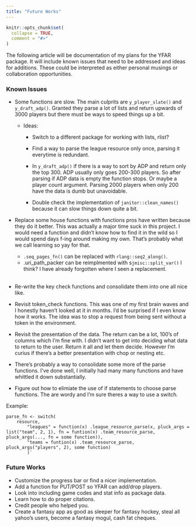 ```yaml
---
title: "Future Works"
---
```


```r
knitr::opts_chunk$set(
  collapse = TRUE,
  comment = "#>"
)
```

The following article will be documentation of my plans for the YFAR package.  It will include known issues that need to be addressed and ideas for additions.  These could be interpreted as either personal musings or collaboration opportunities.


### Known Issues

- Some functions are slow.  The main culprits are `y_player_slate()` and `y_draft_adp()`.  Granted they parse a lot of lists and return upwards of 3000 players but there must be ways to speed things up a bit.
    - Ideas:
    
        - Switch to a different package for working with lists, rlist?
        
        - Find a way to parse the league resource only once, parsing it everytime is redundant.
        
        - In `y_draft_adp()` if there is a way to sort by ADP and return only the top 300.  ADP usually only goes 200-300 players.  So after parsing if ADP data is empty the function stops.  Or maybe a player count argument.  Parsing 2000 players when only 200 have the data is dumb but unavoidable.
        
        - Double check the implementation of `janitor::clean_names()` because it can slow things down quite a bit.

- Replace some house functions with functions pros have written because they do it better.  This was actually a major time suck in this project.  I would need a function and didn't know how to find it in the wild so I would spend days f-ing around making my own.  That's probably what we call learning so yay for that.
\
    - `.seq_pages_fn()` can be replaced with `rlang::seq2_along()`.
    - .uri_path_packer can be reimplmented with s`jmisc::split_var()` I think?  I have already forgotten where I seen a replacement.
\
\
- Re-write the key check functions and consolidate them into one all nice like.

- Revisit token_check functions.  This was one of my first brain waves and I honestly haven't looked at it in months.  I'd be surprised if I even know how it works.  The idea was to stop a request from being sent without a token in the environment.

- Revisit the presentation of the data.  The return can be a lot, 100's of columns which I'm fine with.  I didn't want to get into deciding what data to return to the user.  Return it all and let them decide.  However I'm curius if there's a better presentation with chop or nesting etc.

- There's probably a way to consolidate some more of the parse functions.  I've done well, I initially had many many functions and have whittled it down substantially.

- Figure out how to elimiate the use of if statements to choose parse functions.  The are wordy and I'm sure theres a way to use a switch.

Example:
    
```
parse_fn <- switch(
    resource, 
        "leagues" = function(x) .league_resource_parse(x, pluck_args = list("team", 2, 1), fn = funtion(x) .team_resource_parse, pluck_args(..., fn = some function)),
        "teams = funtion(x) .team_resource_parse, pluck_args("players", 2), some function)
        )`
```

### Future Works

- Customize the progress bar or find a nicer implementation.
- Add a function for PUT/POST so YFAR can add/drop players. 
- Look into including game codes and stat info as package data.
- Learn how to do proper citations.
- Credit people who helped you.
- Create a fantasy app as good as sleeper for fantasy hockey, steal all yahoo's users, become a fantasy mogul, cash fat cheques.
    

    
